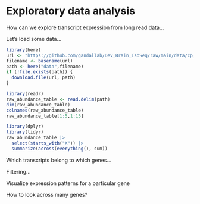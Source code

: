 # Exploratory data analysis

How can we explore transcript expression from long read data...

Let's load some data...

```r
library(here)
url <- "https://github.com/gandallab/Dev_Brain_IsoSeq/raw/main/data/cp_vz_0.75_min_7_recovery_talon_abundance_filtered.tsv.gz"
filename <- basename(url)
path <- here("data",filename)
if (!file.exists(path)) {
  download.file(url, path)
}
```

```r
library(readr)
raw_abundance_table <- read.delim(path)
dim(raw_abundance_table)
colnames(raw_abundance_table)
raw_abundance_table[1:5,1:15]
```

```r
library(dplyr)
library(tidyr)
raw_abundance_table |>
  select(starts_with("X")) |>
  summarize(across(everything(), sum))
```

Which transcripts belong to which genes...

Filtering...

Visualize expression patterns for a particular gene

How to look across many genes?
